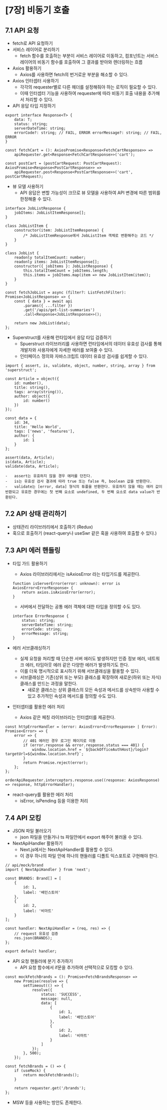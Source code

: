 # [7장] 비동기 호출

## 7.1 API 요청

-   fetch로 API 요청하기
-   서비스 레이어로 분리하기
    -   fetch 함수를 호출하는 부분이 서비스 레이어로 이동하고, 컴포넌트는 서비스 레이어의 비동기 함수를 호출하여 그 결과를 받아와 렌더링하는 흐름
-   Axios 활용하기
    -   Axios를 사용하면 fetch의 번거로운 부분을 해소할 수 있다.
-   Axios 인터셉터 사용하기
    -   각각의 requester별로 다른 헤더를 설정해줘야 하는 로직이 필요할 수 있다.
    -   이때 인터셉터 기능을 사용하여 requester에 따라 비동기 호출 내용을 추가해서 처리할 수 있다.
-   API 응답 타입 지정하기

```tsx
export interface Response<T> {
    data: T;
    status: string;
    serverDateTime: string;
    errorCode?: string; // FAIL, ERROR errorMessage?: string; // FAIL, ERROR
}

const fetchCart = (): AxiosPromise<Response<FetchCartResponse>> =>
    apiRequester.get<Response<FetchCartResponse>>('cart');

const postCart = (postCartRequest: PostCartRequest): AxiosPromise<Response<PostCartResponse>> =>
    apiRequester.post<Response<PostCartResponse>>('cart', postCartRequest);
```

-   뷰 모델 사용하기
    -   API 응답은 변할 가능성이 크므로 뷰 모델을 사용하여 API 변경에 따른 범위를 한정해줄 수 있다.

```tsx
interface JobListResponse {
    jobItems: JobListItemResponse[];
}

class JobListItem {
    constructor(item: JobListItemResponse) {
        /* JobListItemResponse에서 JobListItem 객체로 변환해주는 코드 */
    }
}

class JobList {
    readonly totalItemCount: number;
    readonly items: JobListItemResponse[];
    constructor({ jobItems }: JobListResponse) {
        this.totalItemCount = jobItems.length;
        this.items = jobItems.map(item => new JobListItem(item));
    }
}

const fetchJobList = async (filter?: ListFetchFilter): Promise<JobListResponse> => {
    const { data } = await api
        .params({ ...filter })
        .get('/apis/get-list-summaries')
        .call<Response<JobListResponse>>();

    return new JobList(data);
};
```

-   Superstruct를 사용해 런타임에서 응답 타입 검증하기
    -   Spuerstruct 라이브러리를 사용하면 런타임에서의 데이터 유효성 검사를 통해 개발자와 사용자에게 자세한 에러를 보여줄 수 있다.
    -   인터페이스 정의와 자바스크립트 데이터 유효성 검사를 쉽게할 수 있다.

```tsx
import { assert, is, validate, object, number, string, array } from 'superstruct';

const Article = object({
    id: number(),
    title: string(),
    tags: array(string()),
    author: object({
        id: number()
    })
});

const data = {
    id: 34,
    title: 'Hello World',
    tags: ['news', 'features'],
    author: {
        id: 1
    }
};

assert(data, Article);
is(data, Article);
validate(data, Article);
```

    -   assert는 유효하지 않을 경우 에러를 던진다.
    -   is는 유효성 검사 결과에 따라 true 또는 false 즉, boolean 값을 반환한다.
    -   validate는 [error, data] 형식의 튜플을 반환한다. 유효하지 않을 때는 에러 값이 반환되고 유효한 경우에는 첫 번째 요소로 undefined, 두 번째 요소로 data value가 반환된다.

## 7.2 API 상태 관리하기

-   상태관리 라이브러리에서 호출하기 (Redux)
-   훅으로 호출하기 (react-query나 useSwr 같은 훅을 사용하여 호출할 수 있다.)

## 7.3 API 에러 핸들링

-   타입 가드 활용하기

    -   Axios 라이브러리에서는 isAxiosError 라는 타입가드를 제공한다.

    ```tsx
    function isServerError(error: unknown): error is AxiosError<ErrorResponse> {
        return axios.isAxiosError(error);
    }
    ```

    -   서버에서 전달하는 공통 에러 객체에 대한 타입을 정의할 수도 있다.

    ```tsx
    interface ErrorResponse {
        status: string;
        serverDateTime: string;
        errorCode: string;
        errorMessage: string;
    }
    ```

-   에러 서브클래싱하기

    -   실제 요청을 처리할 때 단순한 서버 에러도 발생하지만 인증 정보 에러, 네트워크 에러, 타임아웃 에러 같은 다양한 에러가 발생하기도 한다.
    -   이를 더욱 명시적으로 표시하기 위해 서브클래싱을 활용할 수 있다.
    -   서브클래싱은 기존(상위 또는 부모) 클래스를 확장하여 새로운(하위 또는 자식) 클래스를 만드는 과정을 말한다.
        -   새로운 클래스는 상위 클래스의 모든 속성과 메서드를 상속받아 사용할 수 있고 추가적인 속성과 메서드를 정의할 수도 있다.

-   인터셉터를 활용한 에러 처리
    -   Axios 같은 페칭 라이브러리는 인터셉터를 제공한다.

```tsx
const httpErrorHandler = (error: AxiosError<ErrorResponse> | Error): Promise<Error> => {
    error => {
        // 401 에러인 경우 로그인 페이지로 이동
        if (error.response && error.response.status === 401) {
            window.location.href = `${backOfficeAuthHost}/login?targetUrl=${window.location.href}`;
        }
        return Promise.reject(error);
    };
};

orderApiRequester.interceptors.response.use((response: AxiosResponse) => response, httpErrorHandler);
```

-   react-query를 활용한 에러 처리
    -   isError, isPending 등을 이용한 처리

## 7.4 API 모킹

-   JSON 파일 불러오기
    -   json 파일을 만들거나 ts 파일안에서 export 해주어 불러올 수 있다.
-   NextApiHandler 활용하기
    -   Next.js에서는 NextApiHandler를 활용할 수 있다.
    -   이 경우 하나의 파일 안에 하나의 핸들러를 디폴트 익스포트로 구현해야 한다.

```tsx
// api/mock/brand
import { NextApiHandler } from 'next';

const BRANDS: Brand[] = [
    {
        id: 1,
        label: '배민스토어'
    },
    {
        id: 2,
        label: '비마트'
    }
];

const handler: NextApiHandler = (req, res) => {
    // request 유효성 검증
    res.json(BRANDS);
};

export default handler;
```

-   API 요청 핸들러에 분기 추가하기
    -   API 요청 함수에서 if문을 추가하여 선택적으로 모킹할 수 있다.

```tsx
const mockFetchBrands = (): Promise<FetchBrandsResponse> =>
    new Promise(resolve => {
        setTimeout(() => {
            resolve({
                status: 'SUCCESS',
                message: null,
                data: [
                    {
                        id: 1,
                        label: '배민스토어'
                    },
                    {
                        id: 2,
                        label: '비마트'
                    }
                ]
            });
        }, 500);
    });

const fetchBrands = () => {
    if (useMock) {
        return mockFetchBrands();
    }

    return requester.get('/brands');
};
```

-   MSW 등을 사용하는 방안도 존재한다.

